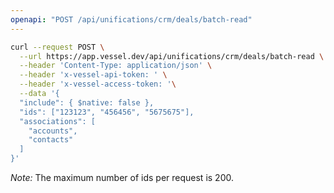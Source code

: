 ```yaml
---
openapi: "POST /api/unifications/crm/deals/batch-read"
---
```


<RequestExample>

```bash Request
curl --request POST \
  --url https://app.vessel.dev/api/unifications/crm/deals/batch-read \
  --header 'Content-Type: application/json' \
  --header 'x-vessel-api-token: ' \
  --header 'x-vessel-access-token: '\
  --data '{
  "include": { $native: false },
  "ids": ["123123", "456456", "5675675"],
  "associations": [
    "accounts",
    "contacts"
  ]
}'
```

</RequestExample>

*Note:* The maximum number of ids per request is 200.
